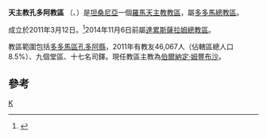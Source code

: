 {{Infobox Roman Catholic diocese
|Roman Catholic Diocese of = 天主教孔多阿教區
|Latin name of diocese = Dioecesis Kondoaënsis
|image =
|caption =
|location = [[坦桑尼亞|坦桑尼亞]]
|territory =[[多多馬區|多多馬區]][[孔多阿縣|孔多阿縣]]
|population = 46,067
|rite = 拉丁禮
|patron =
|province = 多多馬
|established = 2011年
|cathedral =
|co-cathedral =
|leadership = 主教
|website =
|教宗 =
|metropolitan =
|ordinary = 伯爾納定·姆豐布沙
|coadjutor bishop =
|auxiliary =
}}

'''天主教孔多阿教區''' （{{lang-la|Dioecesis Kondoaënsis}}、{{lang-sw|Jimbo Katoliki la Kondoa}}）是[[坦桑尼亞|坦桑尼亞]]一個[[羅馬天主教|羅馬天主教]][[教區|教區]]，屬[[天主教多多馬總教區|多多馬總教區]]。

成立於2011年3月12日。<ref>{{Cite web |url=http://www.vatican.va/holy_father/benedict_xvi/apost_constitutions/documents/hf_ben-xvi_apc_20110312_konduaensis_lt.html |title=成立教區的宗座憲令 |accessdate=2013-05-26 |archive-date=2013-03-03 |archive-url=https://web.archive.org/web/20130303064350/http://www.vatican.va/holy_father/benedict_xvi/apost_constitutions/documents/hf_ben-xvi_apc_20110312_konduaensis_lt.html |dead-url=no }}</ref>2014年11月6日前屬[[天主教達累斯薩拉姆總教區|達累斯薩拉姆總教區]]。

教區範圍包括[[多多馬區|多多馬區]][[孔多阿縣|孔多阿縣]]，2011年有教友46,067人（佔轄區總人口8.5%）、九個堂區、十七名司鐸。現任教區主教為[[伯爾納定·姆豐布沙|伯爾納定·姆豐布沙]]。

==參考==
{{reflist}}

{{坦桑尼亞天主教教區}}
[[Category:坦桑尼亞天主教教區|K]]